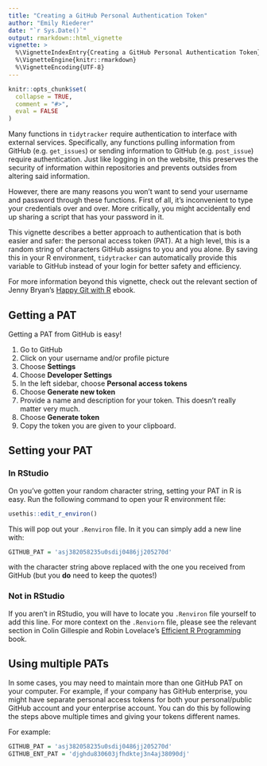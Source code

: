 ```yaml
---
title: "Creating a GitHub Personal Authentication Token"
author: "Emily Riederer"
date: "`r Sys.Date()`"
output: rmarkdown::html_vignette
vignette: >
  %\VignetteIndexEntry{Creating a GitHub Personal Authentication Token}
  %\VignetteEngine{knitr::rmarkdown}
  %\VignetteEncoding{UTF-8}
---
```


```r
knitr::opts_chunk$set(
  collapse = TRUE,
  comment = "#>",
  eval = FALSE
)
```

Many functions in `tidytracker` require authentication to interface with external services. Specifically, any functions pulling information from GitHub (e.g. `get_issues`) or sending information to GitHub (e.g. `post_issue`) require authentication. Just like logging in on the website, this preserves the security of information within repositories and prevents outsides from altering said information. 

However, there are many reasons you won't want to send your username and password through these functions. First of all, it's inconvenient to type your credentials over and over. More critically, you might accidentally end up sharing a script that has your password in it. 

This vignette describes a better approach to authentication that is both easier and safer: the personal access token (PAT). At a high level, this is a random string of characters GitHub assigns to you and you alone. By saving this in your R environment, `tidytracker` can automatically provide this variable to GitHub instead of your login for better safety and efficiency. 

For more information beyond this vignette, check out the relevant section of Jenny Bryan's [Happy Git with R](http://happygitwithr.com/github-pat.html) ebook.

## Getting a PAT

Getting a PAT from GitHub is easy! 

1. Go to GitHub
2. Click on your username and/or profile picture
3. Choose **Settings**
4. Choose **Developer Settings**
5. In the left sidebar, choose **Personal access tokens**
6. Choose **Generate new token**
7. Provide a name and description for your token. This doesn't really matter very much.
8. Choose **Generate token**
9. Copy the token you are given to your clipboard.

## Setting your PAT

### In RStudio

On you've gotten your random character string, setting your PAT in R is easy. Run the following command to open your R environment file:

```r
usethis::edit_r_environ()
```

This will pop out your `.Renviron` file. In it you can simply add a new line with:

```r
GITHUB_PAT = 'asj382058235u0sdij0486jj205270d'
```

with the character string above replaced with the one you received from GitHub (but you **do** need to keep the quotes!)

### Not in RStudio

If you aren't in RStudio, you will have to locate you `.Renviron` file yourself to add this line. For more context on the `.Renviorn` file, please see the relevant section in Colin Gillespie and Robin Lovelace's [Efficient R Programming](https://csgillespie.github.io/efficientR/3-3-r-startup.html#r-startup) book.

## Using multiple PATs

In some cases, you may need to maintain more than one GitHub PAT on your computer. For example, if your company has GitHub enterprise, you might have separate personal access tokens for both your personal/public GitHub account and your enterprise account. You can do this by following the steps above multiple times and giving your tokens different names.

For example:

```r
GITHUB_PAT = 'asj382058235u0sdij0486jj205270d'
GITHUB_ENT_PAT = 'djghdu830603jfhdktej3n4aj38090dj'
```

